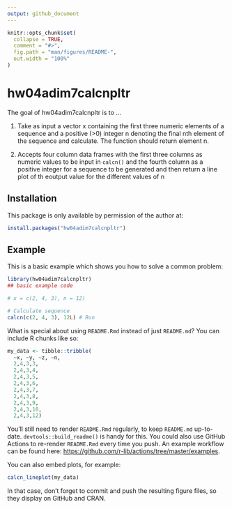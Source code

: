 ```yaml
---
output: github_document
---
```


<!-- README.md is generated from README.Rmd. Please edit that file -->

```r
knitr::opts_chunk$set(
  collapse = TRUE,
  comment = "#>",
  fig.path = "man/figures/README-",
  out.width = "100%"
)
```

# hw04adim7calcnpltr

<!-- badges: start -->
<!-- badges: end -->

The goal of hw04adim7calcnpltr is to ...
 
1. Take as input a vector x containing the first three numeric elements of a sequence and a positive (>0) integer n denoting the final nth element of the sequence and calculate. The function should return element n.
 
2. Accepts four column data frames with the first three columns as numeric values to be input in `calcn()` and the fourth column as a positive integer for a sequence to be generated and then return a line plot of th eoutput value  for the different values of n

## Installation

This package is only available by permission of the author at:

``` r
install.packages("hw04adim7calcnpltr")
```

## Example

This is a basic example which shows you how to solve a common problem:

```r

library(hw04adim7calcnpltr)
## basic example code

# x = c(2, 4, 3), n = 12)

# Calculate sequence
calcn(c(2, 4, 3), 12L) # Run
```

What is special about using `README.Rmd` instead of just `README.md`? You can include R chunks like so:

```r
my_data <- tibble::tribble(
  ~x, ~y, ~z, ~n,
  2,4,3,3,
  2,4,3,4,
  2,4,3,5,
  2,4,3,6,
  2,4,3,7,
  2,4,3,8,
  2,4,3,9,
  2,4,3,10,
  2,4,3,12)
```

You'll still need to render `README.Rmd` regularly, to keep `README.md` up-to-date. `devtools::build_readme()` is handy for this. You could also use GitHub Actions to re-render `README.Rmd` every time you push. An example workflow can be found here: <https://github.com/r-lib/actions/tree/master/examples>.

You can also embed plots, for example:

```r
calcn_lineplot(my_data)
```

In that case, don't forget to commit and push the resulting figure files, so they display on GitHub and CRAN.
